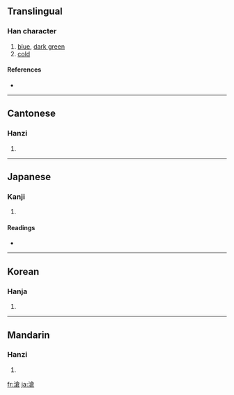{{also|沧}}
==Translingual==

===Han character===
{{Han char|rn=85|rad=水|as=10|sn=13|four=3816<sub>7</sub>|canj=水人戈口 (EOIR)}}

# [[blue]], [[dark green]]
# [[cold]]

====References====
* {{Han ref|kx=0641.290|dkj=18007|dj=1049.080|hdz=31703.010|uh=6EC4|ud=28356|bh=B7C9|bd=47049}}

----

==Cantonese==

===Hanzi===
{{yue-hanzi|jyut=|y=chong1|sim=沧}}

# {{defn|Cantonese}}

----

==Japanese==

===Kanji===
{{ja-kanji|grade=|rs=水10}}

# {{defn|Japanese}}

====Readings====
* {{ja-readings|on=[[そう]] (sō)|kun=[[さむい]] (samui)}}

----

==Korean==

===Hanja===
{{ko-hanja|hangeul=창|eumhun=|rv=chang|mr=ch'ang|y=chang}}

# {{defn|Korean}}

----

==Mandarin==

===Hanzi===
{{cmn-hanzi|sim=沧|pin=[[cāng]] ([[cang1]]), [[gé]] ([[ge2]])|wg=ts'ang<sup>1</sup>, ko<sup>2</sup>}}

# {{defn|Mandarin}}

[[fr:滄]]
[[ja:滄]]